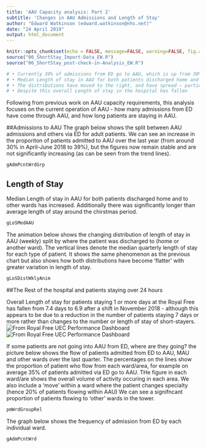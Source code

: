 ```yaml
---
title: 'AAU Capacity analysis: Part 2'
subtitle: 'Changes in AAU Admissions and Length of Stay'
author: "Edward Watkinson (edward.watkinson@nhs.net)"
date: "24 April 2019"
output: html_document
---
```


```r
knitr::opts_chunk$set(echo = FALSE, message=FALSE, warning=FALSE, fig.align='center')
source("00_ShortStay_Import-Data_EW.R")
source("06_ShortStay_post-check-in-Analysis_EW.R")

# •	Currently 39% of admissions from ED go to AAU, which is up from 30% in April-June 2018 -  but has stabilised for the last few months.
# •	Median Length of stay in AAU for both patients discharged home and to other wards has increased.
# •	The distributions have moved to the right, and have spread – particular for patients discharged home.
# •	Despite this overall Length of stay in the hospital has fallen

```
Following from previous work on AAU capacity requirements, this analysis focuses on the current operation of AAU - how many admissions from ED have come through AAU, and how long patients are staying in AAU.

##Admissions to AAU
The graph below shows the split between AAU admissions and others via ED for adult patients. We can see an increase in the proporiton of patients admitted to AAU over the last year (from around 30% in April-June 2018 to 39%), but the figures now remain stable and are not significantly increasing (as can be seen from the trend lines).

```r
gAdmPcntWrdGrp
```

## Length of Stay

Median Length of stay in AAU for both patients discharged home and to other wards has increased. Additionally there was significantly longer than average length of stay around the chirstmas period. 

```r
gLoSMedAAU
```

The animation below shows the changing distribution of length of stay in AAU (weekly) split by where the patient was discharged to (home or another ward). The vertical lines denote the median quarterly length of stay for each type of patient. It shows the same phenomenon as the previous chart but also shows how both distributions have become 'flatter' with greater variation in length of stay.

```r
gLoSDistWklyAnim
```

##The Rest of the hospital and patients staying over 24 hours

Overall Length of stay for patients staying 1 or more days at the Royal Free has fallen from 7.4 days to 6.9 after a shift in November 2018 -  although this appears to be due to a reduction in the number of patients staying 7 days or more rather than changes to the number or length of stay of short-stayers.
![From Royal Free UEC Performance Dashboard](mLoS1PlusRFH.PNG)
![From Royal Free UEC Performance Dashboard](mAdm7PlusRFH.PNG)

If some patients are not going into AAU from ED, where are they going? the picture below shows the flow of patients admitted from ED to AAU, MAU and other wards over the last quarter. The percentages on the lines show the proportion of patient who flow from each ward/area, for example on average 35% of patients admitted via ED go to AAU. THe figure in each ward/are shows the overall volume of activity occuring in each area. We also include a 'move' within a ward where the patient changes specialty (hence 20% of patients flowing within AAU) We can see a signifncant proportion of patients flowing to 'other' wards in the tower.
```r
pmWrdGroupRel
```

The graph below shows the frequency of admission from ED by each individual ward.
```r
gAdmPcntWrd
```



